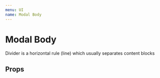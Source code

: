 ---
menu: UI
name: Modal Body
---

# Modal Body

Divider is a horizontal rule (line) which usually separates content blocks

## Props
<Props of={Body} />
